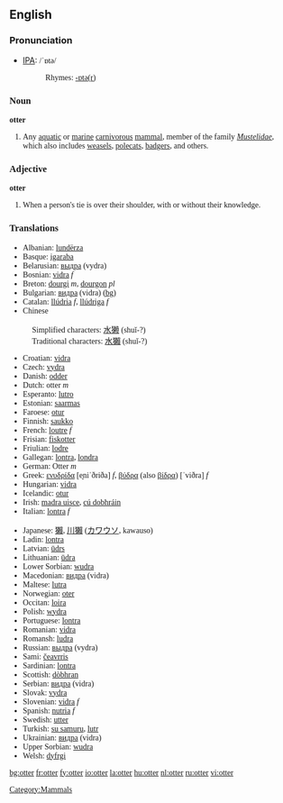 {{wikipedia}}
==English==

===Pronunciation===
*[[w:IPA|IPA]]: <font style="font-family:lucida sans unicode">/ˈɒtə/
*:Rhymes: [[Rhymes:English:-ɒtə(r)|-ɒtə(r)]]

===Noun===
'''otter'''

# Any [[aquatic]] or [[marine]] [[carnivorous]] [[mammal]], member of the family ''[[Mustelidae]]'', which also includes [[weasel]]s, [[polecat]]s, [[badger]]s, and others.

===Adjective===
'''otter'''

# When a person's tie is over their shoulder, with or without their knowledge.

===Translations===
{{top}}
*Albanian: [[lundërza]]
*Basque: [[igaraba]]
*Belarusian: [[выдра]] (vydra)
*Bosnian: [[vidra]] ''f''
*Breton: [[dourgi]] ''m'', [[dourgon]] ''pl''
*Bulgarian: [[видра]] (vidra) [[:bg:видра|(bg)]] 
*Catalan: [[llúdria]] ''f'', [[llúdriga]] ''f''
*Chinese
:Simplified characters: [[水獭]] (shuǐ-?)
:Traditional characters: [[水獺]] (shuǐ-?)
*Croatian: [[vidra]]
*Czech: [[vydra]]
*Danish: [[odder]]
*Dutch: otter ''m''
*Esperanto: [[lutro]]
*Estonian: [[saarmas]]
*Faroese: [[otur]]
*Finnish: [[saukko]]
*French: [[loutre]] ''f''
*Frisian: [[fiskotter]]
*Friulian: [[lodre]]
*Gallegan: [[lontra]], [[londra]]
*German: Otter ''m''
*Greek: [[ενυδρίδα]] [e̞niˈðriða] ''f'', [[βύδρα]] (also [[βίδρα]]) [ˈviðra] ''f''
*Hungarian: [[vidra]]
*Icelandic: [[otur]]
*Irish: [[madra uisce]], [[cú dobhráin]]
*Italian: [[lontra]] ''f''
{{mid}}
*Japanese: [[獺]], [[川獺]] ([[カワウソ]], kawauso)
*Ladin: [[lontra]]
*Latvian: [[ūdrs]]
*Lithuanian: [[ūdra]]
*Lower Sorbian: [[wudra]]
*Macedonian: [[видра]] (vidra)
*Maltese: [[lutra]]
*Norwegian: [[oter]]
*Occitan: [[loira]]
*Polish: [[wydra]]
*Portuguese: [[lontra]]
*Romanian: [[vidra]]
*Romansh: [[ludra]]
*Russian: [[выдра]] (vydra)
*Sami: [[čeavrris]]
*Sardinian: [[lontra]]
*Scottish: [[dòbhran]]
*Serbian: [[видра]] (vidra)
*Slovak: [[vydra]]
*Slovenian: [[vidra]] ''f''
*Spanish: [[nutria]] ''f''
*Swedish: [[utter]]
*Turkish: [[su samuru]], [[lutr]]
*Ukrainian: [[видра]] (vidra)
*Upper Sorbian: [[wudra]]
*Welsh: [[dyfrgi]]
{{bottom}}

[[Category:Mammals]]

[[bg:otter]]
[[fr:otter]]
[[fy:otter]]
[[io:otter]]
[[la:otter]]
[[hu:otter]]
[[nl:otter]]
[[ru:otter]]
[[vi:otter]]